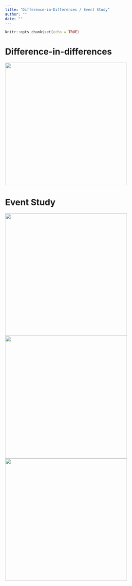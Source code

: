 ```yaml
---
title: "Difference-in-Differences / Event Study"
author: ""
date: ""
---
```


```r
knitr::opts_chunk$set(echo = TRUE)

```

# Difference-in-differences
[<img src="./figure/DiffinDiff/DiffinDiff_HISP-1.png" width="400"/>](./DiffinDiff_HISP.html)

# Event Study

[<img src="./figure/EventStudy/EventStudy-1.png" width="400"/>](./EventStudy.html) [<img src="./figure/EventStudy/EventStudyDinD-1.png" width="400"/>](./EventStudyDinD.html)
[<img src="./figure/EventStudy/EventStudyRibbon-1.png" width="400"/>](./EventStudyRibbon.html)




